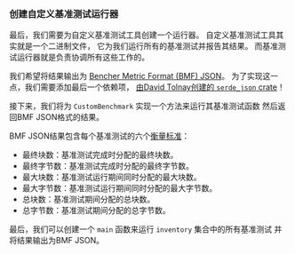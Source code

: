 
### 创建自定义基准测试运行器

最后，我们需要为自定义基准测试工具创建一个运行器。
自定义基准测试工具其实就是一个二进制文件，
它为我们运行所有的基准测试并报告其结果。
而基准测试运行器就是负责协调所有这些工作的。

我们希望将结果输出为 [Bencher Metric Format (BMF) JSON][bmf json]。
为了实现这一点，我们需要添加最后一个依赖项，
[由David Tolnay创建的 `serde_json` crate][crates serde json]！

<CargoTomlSerdeJson />

接下来，我们将为 `CustomBenchmark` 实现一个方法来运行其基准测试函数
然后返回BMF JSON格式的结果。

<PlayGameRsRun />

BMF JSON结果包含每个基准测试的六个[衡量标准][measures]：

- 最终块数：基准测试完成时分配的最终块数。
- 最终字节数：基准测试完成时分配的最终字节数。
- 最大块数：基准测试运行期间同时分配的最大块数。
- 最大字节数：基准测试运行期间同时分配的最大字节数。
- 总块数：基准测试期间分配的总块数。
- 总字节数：基准测试期间分配的总字节数。

最后，我们可以创建一个 `main` 函数来运行 `inventory` 集合中的所有基准测试
并将结果输出为BMF JSON。

<PlayGameMain />

[bmf json]: /zh/docs/reference/bencher-metric-format/
[measures]: /zh/docs/explanation/benchmarking/#measure

[crates serde json]: https://crates.io/crates/serde_json